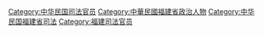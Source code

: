 [[Category:中华民国司法官员|Category:中华民国司法官员]]
[[Category:中華民國福建省政治人物|Category:中華民國福建省政治人物]]
[[Category:中华民国福建省司法|Category:中华民国福建省司法]]
[[Category:福建司法官员|Category:福建司法官员]]